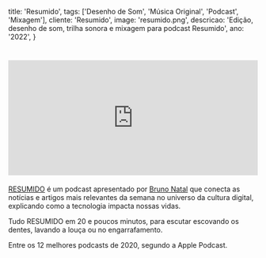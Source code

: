   title: 'Resumido',
  tags: ['Desenho de Som', 'Música Original', 'Podcast', 'Mixagem'],
  cliente: 'Resumido',
  image: 'resumido.png',
  descricao: 'Edição, desenho de som, trilha sonora e mixagem para podcast Resumido',
  ano: '2022',
}

# <iframe src="https://open.spotify.com/embed-podcast/show/0nnqEpzIeTwCXHpCZHqCqQ" width="100%" height="232" frameborder="0" allowtransparency="true" allow="encrypted-media"></iframe>

<a href="https://resumido.cc/" target="_blank">RESUMIDO</a> é um podcast apresentado por <a href="https://brunonatal.com/" target="_blank">Bruno Natal</a> que conecta as notícias e artigos mais relevantes da semana no universo da cultura digital, explicando como a tecnologia impacta nossas vidas.

Tudo RESUMIDO em 20 e poucos minutos, para escutar escovando os dentes, lavando a louça ou no engarrafamento.

Entre os 12 melhores podcasts de 2020, segundo a Apple Podcast.
